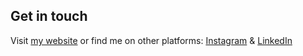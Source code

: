 ## Get in touch

Visit [my website](https://valenoria.github.io/cv/) or find me on other platforms: [Instagram](https://www.instagram.com/valentinaoriav/) & [LinkedIn](https://www.linkedin.com/in/valentina-oria/)
